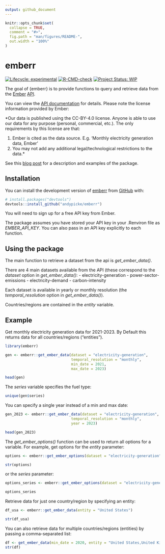 ```yaml
---
output: github_document
---
```


<!-- README.md is generated from README.Rmd. Please edit that file -->

```r
knitr::opts_chunk$set(
  collapse = TRUE,
  comment = "#>",
  fig.path = "man/figures/README-",
  out.width = "100%"
)
```

# emberr

<!-- badges: start -->
[![Lifecycle: experimental](https://img.shields.io/badge/lifecycle-experimental-orange.svg)](https://lifecycle.r-lib.org/articles/stages.html#experimental) [![R-CMD-check](https://github.com/andypicke/emberr/actions/workflows/R-CMD-check.yaml/badge.svg)](https://github.com/andypicke/emberr/actions/workflows/R-CMD-check.yaml)
[![Project Status: WIP](https://www.repostatus.org/badges/latest/wip.svg)](https://www.repostatus.org/#wip)
<!-- badges: end -->

The goal of {emberr} is to provide functions to query and retrieve data from the [Ember](https://ember-energy.org/) [API](https://ember-energy.org/data/api/).

You can view the [API documentation](https://api.ember-energy.org/docs) for details. Please note the license information provided by Ember:

*Our data is published using the CC-BY-4.0 license. Anyone is able to use our data for any purpose (personal, commercial, etc.). The only requirements by this license are that:

1) Ember is cited as the data source. E.g. 'Monthly electricity generation data, Ember'
2) You may not add any additional legal/technological restrictions to the data.*

See this [blog post](https://andypicke.quarto.pub/portfolio/posts/emberr/emberr.html) for a description and examples of the package.

## Installation

You can install the development version of [emberr](https://github.com/andypicke/emberr) from [GitHub](https://github.com/) with:

``` r
# install.packages("devtools")
devtools::install_github("andypicke/emberr")
```

You will need to sign up for a free API key from Ember.

The package assumes you have stored your API key in your .Renviron file as *EMBER_API_KEY*. You can also pass in an API key explicitly to each function.

## Using the package

The main function to retrieve a dataset from the api is *get_ember_data()*.

There are 4 main datasets available from the API (these correspond to the *dataset* option in *get_ember_data()*:
- electricity-generation
- power-sector-emissions
- electricity-demand
- carbon-intensity

Each dataset is available in yearly or monthly resolution (the *temporal_resolution* option in *get_ember_data()*).

Countries/regions are contained in the *entity* variable. 

## Example

Get monthly electricity generation data for 2021-2023. By Default this returns data for all countries/regions ("entities").
```r
library(emberr)

gen <- emberr::get_ember_data(dataset = "electricity-generation", 
                              temporal_resolution = "monthly", 
                              min_date = 2021, 
                              max_date = 2023)

head(gen)

```

The *series* variable specifies the fuel type:
```r
unique(gen$series)
```


You can specify a single year instead of a min and max date:
```r

gen_2023 <- emberr::get_ember_data(dataset = "electricity-generation", 
                              temporal_resolution = "monthly", 
                              year = 2023)

head(gen_2023)
```

The *get_ember_options()* function can be used to return all options for a variable. For example, get options for the *entity* parameter:

```r

options <- emberr::get_ember_options(dataset = "electricity-generation", filter_name = "entity")

str(options)

```

or the *series* parameter:
```r

options_series <- emberr::get_ember_options(dataset = "electricity-generation", filter_name = "series")

options_series

```


Retrieve data for just one country/region by specifying an entity:

```r

df_usa <- emberr::get_ember_data(entity = "United States")

str(df_usa)

```


You can also retrieve data for multiple countries/regions (entities) by passing a comma-separated list:

```r

df <- get_ember_data(min_date = 2020, entity = "United States,United Kingdom")
str(df)

```


